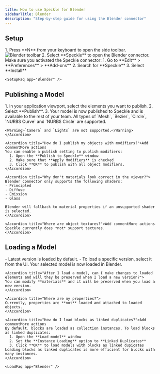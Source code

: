 ```yaml
---
title: How to use Speckle for Blender
sidebarTitle: Blender
description: "Step-by-step guide for using the Blender connector"
---
```



<Versions app="Blender" versions="4.2, 4.3, 4.4, & 4.5" os="Windows" />

## Setup

<Steps>
  <Setup app="Blender" />
  <Step title="Open the Blender connector">
    1. Press **N** from your keyboard to open the side toolbar.
    <Frame>
      <img src="/images/connectors/blender_toolbar.jpg" alt="Blender toolbar" />
    </Frame>
    2. Select **Speckle** to open the Blender connector.
  </Step>
</Steps>

<AccordionGroup>
    <Accordion title="Why don't I see Speckle in the side toolbar?">
    Make sure you activated the Speckle connector:
    1. Go to **Edit** > **Preferences** > **Add-ons**
    2. Search for **Speckle**
    3. Select **Install**
    </Accordion>

    <SetupFaq app="Blender" />

</AccordionGroup>

## Publishing a Model

<Steps>
  <Step title="Select Publish"></Step>

<Step title="Choose a project"></Step>

<Step title="Choose a model"></Step>

  <Step title="Select objects to publish">
    1. In your application viewport, select the elements you want to publish.
    2. Select **Publish**.
    3. Your model is now published to Speckle and is available to the rest of your team.
  </Step>
</Steps>

<AccordionGroup>
    <Accordion title="What types of objects are published?">
    All types of `Mesh`, `Bezier`, `Circle`, `NURBS Curve` and `NURBS Circle` are supported.

    <Warning>`Camera` and `Lights` are not supported.</Warning>
    </Accordion>

    <Accordion title="How do I publish my objects with modifiers?">Add commentMore actions
    You can enable a publish setting to publish modifiers:
      1. Open the **Publish to Speckle** window
      2. Make sure that **Apply Modifiers** is checked
      3. Click **OK** to publish with all object modifiers.
    </Accordion>

    <Accordion title="Why don't materials look correct in the viewer?">
    Blender connector only supports the following shaders:
    - Principled
    - Diffuse
    - Emission
    - Glass

    Blender will fallback to material properties if an unsupported shader is selected.
    </Accordion>

    <Accordion title="Where are object textures?">Add commentMore actions
    Speckle currently does *not* support textures.
    </Accordion>

</AccordionGroup>

## Loading a Model

<Steps>
  <Step title="Select Load">
  </Step>

<Step title="Choose a project"></Step>

<Step title="Choose a model"></Step>

  <Step title="Choose a version to load">
    - Latest version is loaded by default.
    - To load a specific version, select it from the UI.
    Your selected model is now loaded in Blender.
  </Step>
</Steps>

<AccordionGroup>

    <Accordion title="After I load a model, can I make changes to loaded elements and will they be preserved when I load a new version?">
    You can modify **materials** and it will be preserved when you load a new version.
    </Accordion>

    <Accordion title="Where are my properties?">
    Currently, properties are **not** loaded and attached to loaded objects.
    </Accordion>

    <Accordion title="How do I load blocks as linked duplicates?">Add commentMore actions
    By default, blocks are loaded as collection instances. To load blocks as linked duplicates:
      1. Open the **Load model** window
      2. Set the **Instance Loading** option to **Linked Duplicates**
      3. Click **OK** to load models with blocks as linked dupicates
    Loading blocks as linked duplicates is more efficient for blocks with many instances.
    </Accordion>

    <LoadFaq app="Blender" />

</AccordionGroup>
